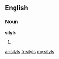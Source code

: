 ==English==

===Noun===
'''silyls'''

# {{plural of|[[silyl]]}}

[[ar:silyls]]
[[fr:silyls]]
[[my:silyls]]